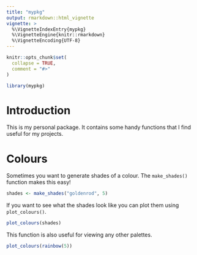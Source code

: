 ```yaml
---
title: "mypkg"
output: rmarkdown::html_vignette
vignette: >
  %\VignetteIndexEntry{mypkg}
  %\VignetteEngine{knitr::rmarkdown}
  %\VignetteEncoding{UTF-8}
---
```


```r
knitr::opts_chunk$set(
  collapse = TRUE,
  comment = "#>"
)
```

```r
library(mypkg)
```

# Introduction

This is my personal package. It contains some handy functions that I find useful
for my projects.

# Colours

Sometimes you want to generate shades of a colour. The `make_shades()` function
makes this easy!

```r
shades <- make_shades("goldenrod", 5)
```

If you want to see what the shades look like you can plot them using
`plot_colours()`.

```r
plot_colours(shades)
```

This function is also useful for viewing any other palettes.

```r
plot_colours(rainbow(5))
```

